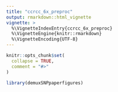 ```yaml
---
title: "ccrcc_6x_preproc"
output: rmarkdown::html_vignette
vignette: >
  %\VignetteIndexEntry{ccrcc_6x_preproc}
  %\VignetteEngine{knitr::rmarkdown}
  %\VignetteEncoding{UTF-8}
---
```


```r
knitr::opts_chunk$set(
  collapse = TRUE,
  comment = "#>"
)
```

```r
library(demuxSNPpaperfigures)
```
